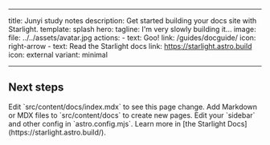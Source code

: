 

---
title: Junyi study notes
description: Get started building your docs site with Starlight.
template: splash
hero:
  tagline: I'm very slowly building it...
  image:
    file: ../../assets/avatar.jpg
  actions:
    - text: Goo!
      link: /guides/docguide/
      icon: right-arrow
    - text: Read the Starlight docs
      link: https://starlight.astro.build
      icon: external
      variant: minimal





---


## Next steps

<CardGrid stagger>
	<Card title="Update content" icon="pencil">
		Edit `src/content/docs/index.mdx` to see this page change.
	</Card>
	<Card title="Add new content" icon="add-document">
		Add Markdown or MDX files to `src/content/docs` to create new pages.
	</Card>
	<Card title="Configure your site" icon="setting">
		Edit your `sidebar` and other config in `astro.config.mjs`.
	</Card>
	<Card title="Read the docs" icon="open-book">
		Learn more in [the Starlight Docs](https://starlight.astro.build/).
	</Card>
</CardGrid>
